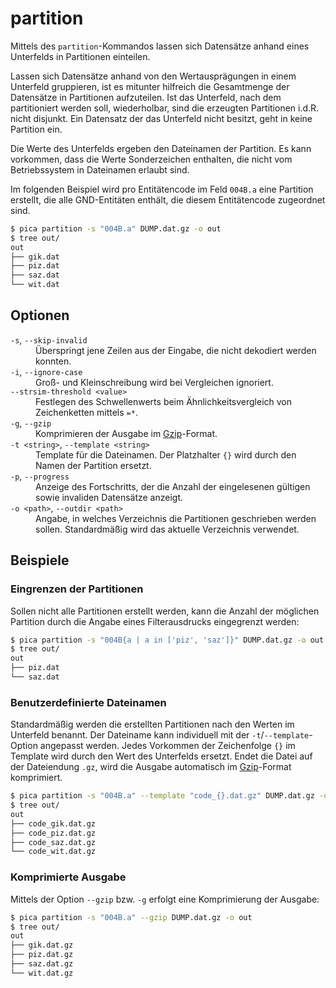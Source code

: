 # partition {.unnumbered}

Mittels des `partition`-Kommandos lassen sich Datensätze anhand eines
Unterfelds in Partitionen einteilen.

Lassen sich Datensätze anhand von den Wertausprägungen in einem Unterfeld
gruppieren, ist es mitunter hilfreich die Gesamtmenge der Datensätze in
Partitionen aufzuteilen. Ist das Unterfeld, nach dem partitioniert werden soll,
wiederholbar, sind die erzeugten Partitionen i.d.R. nicht disjunkt. Ein
Datensatz der das Unterfeld nicht besitzt, geht in keine Partition ein.

::: {.callout-note}
Die Werte des Unterfelds ergeben den Dateinamen der Partition. Es kann
vorkommen, dass die Werte Sonderzeichen enthalten, die nicht vom Betriebssystem
in Dateinamen erlaubt sind.
:::

Im folgenden Beispiel wird pro Entitätencode im Feld `004B.a` eine
Partition erstellt, die alle GND-Entitäten enthält, die diesem
Entitätencode zugeordnet sind.

```.bash
$ pica partition -s "004B.a" DUMP.dat.gz -o out
$ tree out/
out
├── gik.dat
├── piz.dat
├── saz.dat
└── wit.dat
```

## Optionen

`-s`, `--skip-invalid`
: Überspringt jene Zeilen aus der Eingabe, die nicht dekodiert werden konnten.

`-i`, `--ignore-case`
: Groß- und Kleinschreibung wird bei Vergleichen ignoriert.

`--strsim-threshold <value>`
: Festlegen des Schwellenwerts beim Ähnlichkeitsvergleich von Zeichenketten
mittels `=*`.

`-g`, `--gzip`
: Komprimieren der Ausgabe im [Gzip]-Format.

`-t <string>`, `--template <string>`
: Template für die Dateinamen. Der Platzhalter `{}` wird durch den Namen der
Partition ersetzt.

`-p`, `--progress`
: Anzeige des Fortschritts, der die Anzahl der eingelesenen gültigen sowie
invaliden Datensätze anzeigt.

`-o <path>`, `--outdir <path>`
: Angabe, in welches Verzeichnis die Partitionen geschrieben werden sollen.
Standardmäßig wird das aktuelle Verzeichnis verwendet.


## Beispiele

### Eingrenzen der Partitionen

Sollen nicht alle Partitionen erstellt werden, kann die Anzahl der möglichen
Partition durch die Angabe eines Filterausdrucks eingegrenzt werden:

```.bash
$ pica partition -s "004B{a | a in ['piz', 'saz']}" DUMP.dat.gz -o out
$ tree out/
out
├── piz.dat
└── saz.dat
```

### Benutzerdefinierte Dateinamen

Standardmäßig werden die erstellten Partitionen nach den Werten im Unterfeld
benannt. Der Dateiname kann individuell mit der `-t`/`--template`-Option
angepasst werden. Jedes Vorkommen der Zeichenfolge `{}` im Template wird durch
den Wert des Unterfelds ersetzt. Endet die Datei auf der Dateiendung `.gz`,
wird die Ausgabe automatisch im [Gzip]-Format komprimiert.

```.bash
$ pica partition -s "004B.a" --template "code_{}.dat.gz" DUMP.dat.gz -o out
$ tree out/
out
├── code_gik.dat.gz
├── code_piz.dat.gz
├── code_saz.dat.gz
└── code_wit.dat.gz
```

### Komprimierte Ausgabe

Mittels der Option `--gzip` bzw. `-g` erfolgt eine Komprimierung der Ausgabe:

```.bash
$ pica partition -s "004B.a" --gzip DUMP.dat.gz -o out
$ tree out/
out
├── gik.dat.gz
├── piz.dat.gz
├── saz.dat.gz
└── wit.dat.gz
```

[Gzip]: https://de.wikipedia.org/wiki/Gzip
